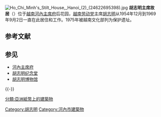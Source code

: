 {{Unreferenced|time=2016-08-19T12:21:44+00:00}}
[[File:Ho_Chi_Minh's_Stilt_House,_Hanoi_(2)_(24622695398).jpg|thumb]]
'''胡志明主席故居'''（{{vie|hn=區遺跡府主席|qn=''Khu di tích Phủ Chủ tịch''}}）位于[[越南|越南]][[河內|河內]][[河內主席府|主席府]]后花园，[[越南劳动党|越南劳动党]]主席[[胡志明|胡志明]]从1954年12月到1969年9月2日一直在此居住和工作。1975年被越南文化部列为保护遗址。

== 参考文献 ==
{{Reflist}}

== 参见 ==
* [[河內主席府|河內主席府]]
* [[胡志明纪念堂|胡志明纪念堂]]
* [[胡志明博物馆|胡志明博物馆]]

{{-}}
{{Hanoi Tourism}}

[[Category:胡志明|Category:胡志明]]
[[Category:河內市建築物|Category:河內市建築物]]
[[分類:亞洲紙幣上的建築物|分類:亞洲紙幣上的建築物]]